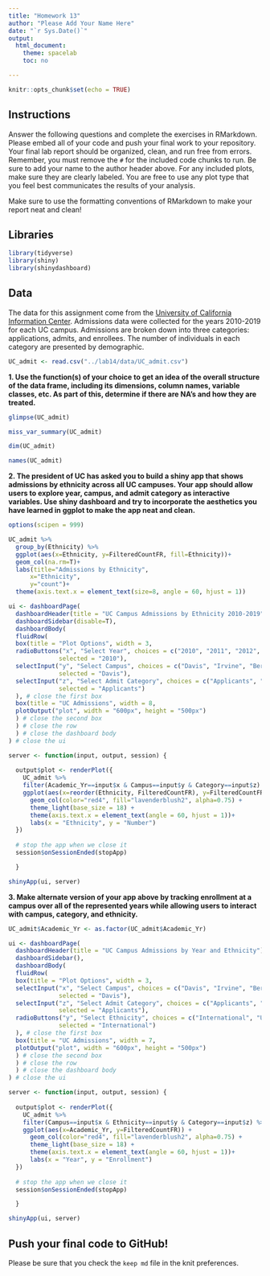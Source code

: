 ---
title: "Homework 13"
author: "Please Add Your Name Here"
date: "`r Sys.Date()`"
output:
  html_document:
    theme: spacelab
    toc: no

---

```{r setup, include=FALSE}
knitr::opts_chunk$set(echo = TRUE)
```

## Instructions
Answer the following questions and complete the exercises in RMarkdown. Please embed all of your code and push your final work to your repository. Your final lab report should be organized, clean, and run free from errors. Remember, you must remove the `#` for the included code chunks to run. Be sure to add your name to the author header above. For any included plots, make sure they are clearly labeled. You are free to use any plot type that you feel best communicates the results of your analysis.  

Make sure to use the formatting conventions of RMarkdown to make your report neat and clean!  

## Libraries
```{r message=FALSE, warning=FALSE}
library(tidyverse)
library(shiny)
library(shinydashboard)
```

## Data
The data for this assignment come from the [University of California Information Center](https://www.universityofcalifornia.edu/infocenter). Admissions data were collected for the years 2010-2019 for each UC campus. Admissions are broken down into three categories: applications, admits, and enrollees. The number of individuals in each category are presented by demographic.  
```{r}
UC_admit <- read.csv("../lab14/data/UC_admit.csv")
```

**1. Use the function(s) of your choice to get an idea of the overall structure of the data frame, including its dimensions, column names, variable classes, etc. As part of this, determine if there are NA's and how they are treated.**  
```{r}
glimpse(UC_admit)
```
```{r}
miss_var_summary(UC_admit)
```
```{r}
dim(UC_admit)
```
```{r}
names(UC_admit)
```


**2. The president of UC has asked you to build a shiny app that shows admissions by ethnicity across all UC campuses. Your app should allow users to explore year, campus, and admit category as interactive variables. Use shiny dashboard and try to incorporate the aesthetics you have learned in ggplot to make the app neat and clean.**  
```{r}
options(scipen = 999)
```


```{r}
UC_admit %>% 
  group_by(Ethnicity) %>% 
  ggplot(aes(x=Ethnicity, y=FilteredCountFR, fill=Ethnicity))+
  geom_col(na.rm=T)+
  labs(title="Admissions by Ethnicity",
      x="Ethnicity",
      y="count")+
  theme(axis.text.x = element_text(size=8, angle = 60, hjust = 1))
```

```{r}
ui <- dashboardPage(
  dashboardHeader(title = "UC Campus Admissions by Ethnicity 2010-2019"),
  dashboardSidebar(disable=T),
  dashboardBody(
  fluidRow(
  box(title = "Plot Options", width = 3,
  radioButtons("x", "Select Year", choices = c("2010", "2011", "2012", "2013", "2014", "2015", "2016", "2017", "2018", "2019"), 
              selected = "2010"),
  selectInput("y", "Select Campus", choices = c("Davis", "Irvine", "Berkeley", "Irvine", "Los_Angeles", "Merced", "Riverside", "San_Diego", "Santa_Barbara", "Santa_Cruz"),
              selected = "Davis"),
  selectInput("z", "Select Admit Category", choices = c("Applicants", "Admits", "Enrollees"),
              selected = "Applicants")
  ), # close the first box
  box(title = "UC Admissions", width = 8,
  plotOutput("plot", width = "600px", height = "500px")
  ) # close the second box
  ) # close the row
  ) # close the dashboard body
) # close the ui

server <- function(input, output, session) { 
  
  output$plot <- renderPlot({
    UC_admit %>% 
    filter(Academic_Yr==input$x & Campus==input$y & Category==input$z) %>% 
    ggplot(aes(x=reorder(Ethnicity, FilteredCountFR), y=FilteredCountFR)) + 
      geom_col(color="red4", fill="lavenderblush2", alpha=0.75) +
      theme_light(base_size = 18) +
      theme(axis.text.x = element_text(angle = 60, hjust = 1))+
      labs(x = "Ethnicity", y = "Number")
  })
  
  # stop the app when we close it
  session$onSessionEnded(stopApp)

  }

shinyApp(ui, server)
```


**3. Make alternate version of your app above by tracking enrollment at a campus over all of the represented years while allowing users to interact with campus, category, and ethnicity.**
```{r}
UC_admit$Academic_Yr <- as.factor(UC_admit$Academic_Yr)

ui <- dashboardPage(
  dashboardHeader(title = "UC Campus Admissions by Year and Ethnicity"),
  dashboardSidebar(),
  dashboardBody(
  fluidRow(
  box(title = "Plot Options", width = 3,
  selectInput("x", "Select Campus", choices = c("Davis", "Irvine", "Berkeley", "Irvine", "Los_Angeles", "Merced", "Riverside", "San_Diego", "Santa_Barbara", "Santa_Cruz"),
              selected = "Davis"),
  selectInput("z", "Select Admit Category", choices = c("Applicants", "Admits", "Enrollees"),
              selected = "Applicants"),
  radioButtons("y", "Select Ethnicity", choices = c("International", "Unknown", "White", "Asian", "Chicano/Latino", "American Indian", "African American"),
              selected = "International")
  ), # close the first box
  box(title = "UC Admissions", width = 7,
  plotOutput("plot", width = "600px", height = "500px")
  ) # close the second box
  ) # close the row
  ) # close the dashboard body
) # close the ui

server <- function(input, output, session) { 
  
  output$plot <- renderPlot({
    UC_admit %>% 
    filter(Campus==input$x & Ethnicity==input$y & Category==input$z) %>% 
    ggplot(aes(x=Academic_Yr, y=FilteredCountFR)) + 
      geom_col(color="red4", fill="lavenderblush2", alpha=0.75) +
      theme_light(base_size = 18) +
      theme(axis.text.x = element_text(angle = 60, hjust = 1))+
      labs(x = "Year", y = "Enrollment")
  })
  
  # stop the app when we close it
  session$onSessionEnded(stopApp)

  }

shinyApp(ui, server)
```


## Push your final code to GitHub!
Please be sure that you check the `keep md` file in the knit preferences. 